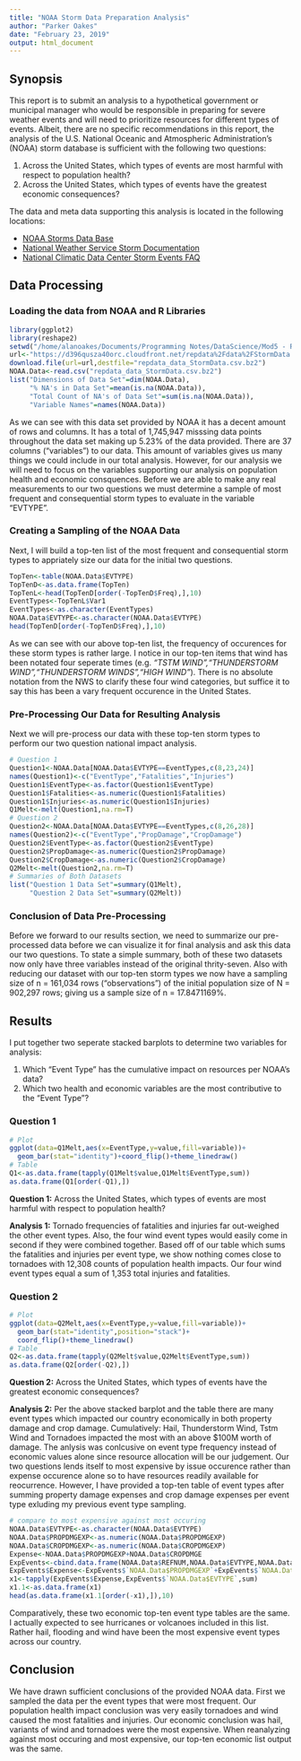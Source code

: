 ```yaml
---
title: "NOAA Storm Data Preparation Analysis"
author: "Parker Oakes"
date: "February 23, 2019"
output: html_document
---
```


## Synopsis

This report is to submit an analysis to a hypothetical government or municipal manager who would be responsible in preparing for severe weather events and will need to prioritize resources for different types of events. Albeit, there are no specific recommendations in this report, the analysis of the U.S. National Oceanic and Atmospheric Administration's (NOAA) storm database is sufficient with the following two questions:

1. Across the United States, which types of events are most harmful with respect to population health?
2. Across the United States, which types of events have the greatest economic consequences?

The data and meta data supporting this analysis is located in the following locations:

* [NOAA Storms Data Base](https://d396qusza40orc.cloudfront.net/repdata%2Fdata%2FStormData.csv.bz)
* [National Weather Service Storm Documentation](https://d396qusza40orc.cloudfront.net/repdata%2Fpeer2_doc%2Fpd01016005curr.pdf)
* [National Climatic Data Center Storm Events FAQ](https://d396qusza40orc.cloudfront.net/repdata%2Fpeer2_doc%2FNCDC%20Storm%20Events-FAQ%20Page.pdf)

## Data Processing

### Loading the data from NOAA and R Libraries

```r
library(ggplot2)
library(reshape2)
setwd("/home/alanoakes/Documents/Programming Notes/DataScience/Mod5 - Repoducible Research/NoaaStormData")
url<-"https://d396qusza40orc.cloudfront.net/repdata%2Fdata%2FStormData.csv.bz2"
download.file(url=url,destfile="repdata_data_StormData.csv.bz2")
NOAA.Data<-read.csv("repdata_data_StormData.csv.bz2")
list("Dimensions of Data Set"=dim(NOAA.Data),
     "% NA's in Data Set"=mean(is.na(NOAA.Data)),
     "Total Count of NA's of Data Set"=sum(is.na(NOAA.Data)),
     "Variable Names"=names(NOAA.Data))
```

As we can see with this data set provided by NOAA it has a decent amount of rows and columns. It has a total of 1,745,947 misssing data points throughout the data set making up 5.23% of the data provided. There are 37 columns ("variables") to our data. This amount of variables gives us many things we could include in our total analysis. However, for our analysis we will need to focus on the variables supporting our analysis on population health and economic consquences. Before we are able to make any real measurements to our two questions we must determine a sample of most frequent and consequential storm types to evaluate in the variable "EVTYPE".

### Creating a Sampling of the NOAA Data

Next, I will build a top-ten list of the most frequent and consequential storm types to appriately size our data for the initial two questions.

```r
TopTen<-table(NOAA.Data$EVTYPE)
TopTenD<-as.data.frame(TopTen)
TopTenL<-head(TopTenD[order(-TopTenD$Freq),],10)
EventTypes<-TopTenL$Var1
EventTypes<-as.character(EventTypes)
NOAA.Data$EVTYPE<-as.character(NOAA.Data$EVTYPE)
head(TopTenD[order(-TopTenD$Freq),],10)
```

As we can see with our above top-ten list, the frequency of occurences for these storm types is rather large. I notice in our top-ten items that wind has been notated four seperate times (e.g. *"TSTM WIND","THUNDERSTORM WIND","THUNDERSTORM WINDS","HIGH WIND"*). There is no absolute notation from the NWS to clarify these four wind categories, but suffice it to say this has been a vary frequent occurence in the United States.

### Pre-Processing Our Data for Resulting Analysis

Next we will pre-process our data with these top-ten storm types to perform our two question national impact analysis.

```r
# Question 1
Question1<-NOAA.Data[NOAA.Data$EVTYPE==EventTypes,c(8,23,24)]
names(Question1)<-c("EventType","Fatalities","Injuries")
Question1$EventType<-as.factor(Question1$EventType)
Question1$Fatalities<-as.numeric(Question1$Fatalities)
Question1$Injuries<-as.numeric(Question1$Injuries)
Q1Melt<-melt(Question1,na.rm=T)
# Question 2
Question2<-NOAA.Data[NOAA.Data$EVTYPE==EventTypes,c(8,26,28)]
names(Question2)<-c("EventType","PropDamage","CropDamage")
Question2$EventType<-as.factor(Question2$EventType)
Question2$PropDamage<-as.numeric(Question2$PropDamage)
Question2$CropDamage<-as.numeric(Question2$CropDamage)
Q2Melt<-melt(Question2,na.rm=T)
# Summaries of Both Datasets
list("Question 1 Data Set"=summary(Q1Melt),
     "Question 2 Data Set"=summary(Q2Melt))
```

### Conclusion of Data Pre-Processing

Before we forward to our results section, we need to summarize our pre-processed data before we can visualize it for final analysis and ask this data our two questions. To state a simple summary, both of these two datasets now only have three variables instead of the original thrity-seven. Also with reducing our dataset with our top-ten storm types we now have a sampling size of n = 161,034 rows ("observations") of the initial population size of N = 902,297 rows; giving us a sample size of n = 17.8471169%.

## Results

I put together two seperate stacked barplots to determine two variables for analysis:

1. Which "Event Type" has the cumulative impact on resources per NOAA's data?
2. Which two health and economic variables are the most contributive to the "Event Type"?

### Question 1
```r
# Plot
ggplot(data=Q1Melt,aes(x=EventType,y=value,fill=variable))+
  geom_bar(stat="identity")+coord_flip()+theme_linedraw()
# Table
Q1<-as.data.frame(tapply(Q1Melt$value,Q1Melt$EventType,sum))
as.data.frame(Q1[order(-Q1),])
```

**Question 1:**
Across the United States, which types of events are most harmful with respect to population health?

**Analysis 1:**
Tornado frequencies of fatalities and injuries far out-weighed the other event types. Also, the four wind event types would easily come in second if they were combined together. Based off of our table which sums the fatalities and injuries per event type, we show nothing comes close to tornadoes with 12,308 counts of population health impacts. Our four wind event types equal a sum of 1,353 total injuries and fatalities.

### Question 2
```r
# Plot
ggplot(data=Q2Melt,aes(x=EventType,y=value,fill=variable))+
  geom_bar(stat="identity",position="stack")+
  coord_flip()+theme_linedraw()
# Table
Q2<-as.data.frame(tapply(Q2Melt$value,Q2Melt$EventType,sum))
as.data.frame(Q2[order(-Q2),])
```

**Question 2:**
Across the United States, which types of events have the greatest economic consequences?

**Analysis 2:**
Per the above stacked barplot and the table there are many event types which impacted our country economically in both property damage and crop damage. Cumulatively: Hail, Thunderstorm Wind, Tstm Wind and Tornadoes impacted the most with an above $100M worth of damage. The anlysis was conlcusive on event type frequency instead of economic values alone since resource allocation will be our judgement. Our two questions lends itself to most expensive by issue occurence rather than expense occurence alone so to have resources readily available for reocurrence. However, I have provided a top-ten table of event types after summing property damage expenses and crop damage expenses per event type exluding my previous event type sampling.

```r
# compare to most expensive against most occuring
NOAA.Data$EVTYPE<-as.character(NOAA.Data$EVTYPE)
NOAA.Data$PROPDMGEXP<-as.numeric(NOAA.Data$PROPDMGEXP)
NOAA.Data$CROPDMGEXP<-as.numeric(NOAA.Data$CROPDMGEXP)
Expense<-NOAA.Data$PROPDMGEXP+NOAA.Data$CROPDMGE
ExpEvents<-cbind.data.frame(NOAA.Data$REFNUM,NOAA.Data$EVTYPE,NOAA.Data$PROPDMGEXP,NOAA.Data$CROPDMGEXP)
ExpEvents$Expense<-ExpEvents$`NOAA.Data$PROPDMGEXP`+ExpEvents$`NOAA.Data$CROPDMGEXP`
x1<-tapply(ExpEvents$Expense,ExpEvents$`NOAA.Data$EVTYPE`,sum)
x1.1<-as.data.frame(x1)
head(as.data.frame(x1.1[order(-x1),]),10)
```

Comparatively, these two economic top-ten event type tables are the same. I actually expected to see hurricanes or volcanoes included in this list. Rather hail, flooding and wind have been the most expensive event types across our country.

## Conclusion

We have drawn sufficient conclusions of the provided NOAA data. First we sampled the data per the event types that were most frequent. Our population health impact conclusion was very easily tornadoes and wind caused the most fatalities and injuries. Our economic conclusion was hail, variants of wind and tornadoes were the most expensive. When reanalyzing against most occuring and most expensive, our top-ten economic list output was the same.